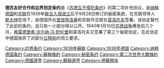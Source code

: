 '''德苏友好合作和边界划定条约'''是《[[苏德互不侵犯条约|苏德互不侵犯条约]]》的第二项补充协议，是[[纳粹德国|纳粹德国]]和[[苏联|苏联]]在1939年[[波兰战役|联合入侵波兰]]后于9月28日修订的秘密条款，在苏联领导人[[斯大林|斯大林]]在场下，由德国外长[[里宾特洛甫|里宾特洛甫]]和苏联外交部长[[莫洛托夫|莫洛托夫]]签署。该协定替代了此前的条约，且只有一小部分得以公开。1940年1月10日[[苏德战争|苏德战争]]爆发前几个月，[[弗雷德里希·沃尔纳·冯·舒伦堡|弗雷德里希·沃尔纳·冯·舒伦堡]]和莫洛托夫又签署了第三个秘密协定，在此协定中德国放弃了对部分[[立陶宛|立陶宛]]的领土要求。

[[Category:边界条约|Category:边界条约]]
[[Category:1939年蘇聯|Category:1939年蘇聯]]
[[Category:1939年德国|Category:1939年德国]]
[[Category:纳粹德国条约|Category:纳粹德国条约]]
[[Category:蘇聯條約|Category:蘇聯條約]]
[[Category:秘密条约|Category:秘密条约]]
[[Category:第二次世界大戰條約|Category:第二次世界大戰條約]]
[[Category:德國邊界|Category:德國邊界]]
[[Category:蘇聯邊界|Category:蘇聯邊界]]
[[Category:德蘇關係|Category:德蘇關係]]